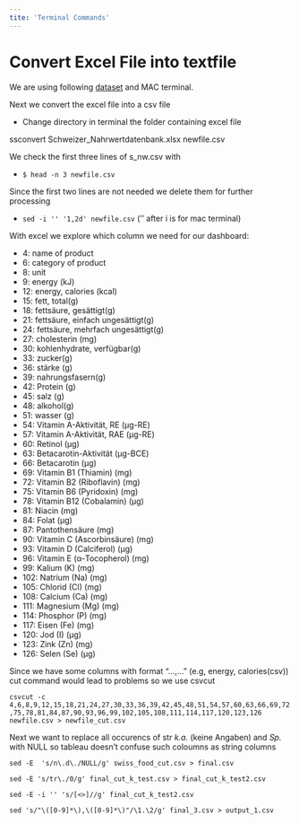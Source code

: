 ```yaml
---
tite: 'Terminal Commands'
---
```


# Convert Excel File into textfile

We are using following [dataset](https://naehrwertdaten.ch/de/downloads/) and MAC terminal.


Next we convert the excel file into a csv file

- Change directory in terminal the folder containing excel file

ssconvert Schweizer_Nahrwertdatenbank.xlsx newfile.csv


We check the first three lines of s_nw.csv with 

- `$ head -n 3 newfile.csv`

Since the first two lines are not needed we delete them for further processing

- `sed -i '' '1,2d' newfile.csv` ('' after i is for mac terminal)

With excel we explore which column we need for our dashboard: 

- 4: name of product
- 6: category of product
- 8: unit
- 9: energy (kJ)
- 12: energy, calories (kcal)
- 15: fett, total(g)
- 18: fettsäure, gesättigt(g)
- 21: fettsäure, einfach ungesättigt(g)
- 24: fettsäure, mehrfach ungesättigt(g)
- 27: cholesterin (mg)
- 30: kohlenhydrate, verfügbar(g)
- 33: zucker(g)
- 36: stärke (g)
- 39: nahrungsfasern(g)
- 42: Protein (g)
- 45: salz (g)
- 48: alkohol(g)
- 51: wasser (g)
- 54: Vitamin A-Aktivität, RE (µg-RE)
- 57: Vitamin A-Aktivität, RAE (µg-RE)
- 60: Retinol (µg)
- 63: Betacarotin-Aktivität (µg-BCE)
- 66: Betacarotin (µg)
- 69: Vitamin B1 (Thiamin) (mg)
- 72: Vitamin B2 (Riboflavin) (mg)
- 75: Vitamin B6 (Pyridoxin) (mg)
- 78: Vitamin B12 (Cobalamin) (µg)
- 81: Niacin (mg)
- 84: Folat (µg)
- 87: Pantothensäure (mg)
- 90: Vitamin C (Ascorbinsäure) (mg)
- 93: Vitamin D (Calciferol) (µg) 
- 96: Vitamin E (α-Tocopherol) (mg)
- 99: Kalium (K) (mg)
- 102: Natrium (Na) (mg)
- 105: Chlorid (Cl) (mg)
- 108: Calcium (Ca) (mg)
- 111: Magnesium (Mg) (mg)
- 114: Phosphor (P) (mg)
- 117: Eisen (Fe) (mg)
- 120: Jod (I) (µg)
- 123: Zink (Zn)  (mg)
- 126: Selen (Se) (µg)

Since we have some columns with format "...,..." (e.g, energy, calories(csv)) cut command would lead to problems so we use csvcut


`csvcut -c 4,6,8,9,12,15,18,21,24,27,30,33,36,39,42,45,48,51,54,57,60,63,66,69,72,75,78,81,84,87,90,93,96,99,102,105,108,111,114,117,120,123,126 newfile.csv > newfile_cut.csv`

Next we want to replace all occurencs of str *k.a.* (keine Angaben) and *Sp.* with NULL so tableau doesn't confuse such coloumns as string columns 

`sed -E  's/n\.d\./NULL/g' swiss_food_cut.csv > final.csv`

`sed -E 's/tr\./0/g' final_cut_k_test.csv > final_cut_k_test2.csv`

`sed -E -i '' 's/[<>]//g' final_cut_k_test2.csv`

`sed 's/"\([0-9]*\),\([0-9]*\)"/\1.\2/g' final_3.csv > output_1.csv`






